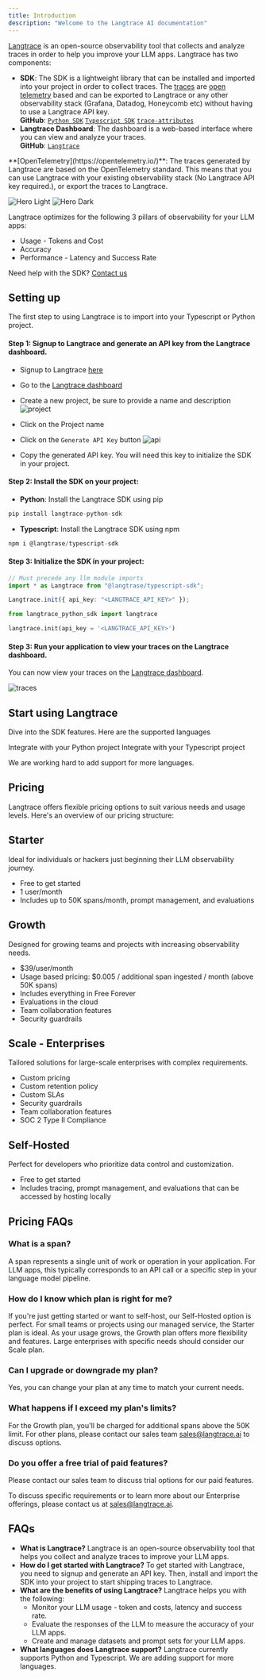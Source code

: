 ```yaml
---
title: Introduction
description: "Welcome to the Langtrace AI documentation"
---
```


[Langtrace](https://langtrace.ai/) is an open-source observability tool that collects and analyze traces in order to help you improve your LLM apps. Langtrace has two components:

- **SDK**: The SDK is a lightweight library that can be installed and imported into your project in order to collect traces. The [traces](https://opentelemetry.io/docs/concepts/signals/traces/) are [open telemetry](https://opentelemetry.io/) based and can be exported to Langtrace or any other observability stack (Grafana, Datadog, Honeycomb etc) without having to use a Langtrace API key. 
  <br />
  **GitHub**: [`Python SDK`](https://github.com/Scale3-Labs/langtrace-python-sdk)
  [`Typescript SDK`](https://github.com/Scale3-Labs/langtrace-typescript-sdk) [`trace-attributes`](https://github.com/Scale3-Labs/langtrace-trace-attributes)
- **Langtrace Dashboard**: The dashboard is a web-based interface where you can view and analyze your traces.
  <br />
  **GitHub**: [`Langtrace`](https://github.com/Scale3-Labs/langtrace)

<Note>
	**[OpenTelemetry](https://opentelemetry.io/)**: The traces generated by
	Langtrace are based on the OpenTelemetry standard. This means that you can use
	Langtrace with your existing observability stack (No Langtrace API key required.), or export the traces to
	Langtrace. 
</Note>

<img
	className="block dark:hidden"
	src="/images/metrics-light.png"
	alt="Hero Light"
/>
<img
	className="hidden dark:block"
	src="/images/metrics-dark.png"
	alt="Hero Dark"
/>

Langtrace optimizes for the following 3 pillars of observability for your LLM apps:

- Usage - Tokens and Cost
- Accuracy
- Performance - Latency and Success Rate

Need help with the SDK? [Contact us](https://calendar.app.google/Go5gXNPcqZjAY4i47)

## Setting up

The first step to using Langtrace is to import into your Typescript or Python project.

#### Step 1: Signup to Langtrace and generate an API key from the Langtrace dashboard.

- Signup to Langtrace [here](https://langtrace.ai/signup)
- Go to the [Langtrace dashboard](https://langtrace.ai/projects)
- Create a new project, be sure to provide a name and description
  ![project](/images/SCR-20240402-kzzp-2.png)

- Click on the Project name
- Click on the `Generate API Key` button
  ![api](/images/SCR-20240402-lblq-2.png)

- Copy the generated API key. You will need this key to initialize the SDK in your project.

#### Step 2: Install the SDK on your project:

- **Python**: Install the Langtrace SDK using pip

```python
pip install langtrace-python-sdk
```

- **Typescript**: Install the Langtrace SDK using npm

```typescript
npm i @langtrase/typescript-sdk
```

#### Step 3: Initialize the SDK in your project:

<CodeGroup>

```typescript Typescript
// Must precede any llm module imports
import * as Langtrace from "@langtrase/typescript-sdk";

Langtrace.init({ api_key: "<LANGTRACE_API_KEY>" });
```

```python Python
from langtrace_python_sdk import langtrace

langtrace.init(api_key = '<LANGTRACE_API_KEY>')
```

</CodeGroup>

#### Step 3: Run your application to view your traces on the Langtrace dashboard.

You can now view your traces on the [Langtrace dashboard](https://langtrace.ai/projects).

![traces](/images/trace.png)

## Start using Langtrace

Dive into the SDK features. Here are the supported languages

<CardGroup cols={2}>
  <Card
    title="Python SDK"
    icon="python"
    href="/sdk/python_sdk"
  >
    Integrate with your Python project
  </Card>
  <Card
    title="Typescript SDK"
    icon="node-js"
    href="/sdk/typescript_sdk"
  >
     Integrate with your Typescript project
  </Card>

</CardGroup>

We are working hard to add support for more languages.

## Pricing

Langtrace offers flexible pricing options to suit various needs and usage levels. Here's an overview of our pricing structure:

## Starter
Ideal for individuals or hackers just beginning their LLM observability journey.
- Free to get started 
- 1 user/month
- Includes up to 50K spans/month, prompt management, and evaluations

## Growth
Designed for growing teams and projects with increasing observability needs.
- $39/user/month
- Usage based pricing: $0.005 / additional span ingested / month (above 50K spans)
- Includes everything in Free Forever
- Evaluations in the cloud
- Team collaboration features
- Security guardrails

## Scale - Enterprises
Tailored solutions for large-scale enterprises with complex requirements.

- Custom pricing
- Custom retention policy
- Custom SLAs
- Security guardrails
- Team collaboration features
- SOC 2 Type II Compliance

## Self-Hosted
Perfect for developers who prioritize data control and customization.

- Free to get started
- Includes tracing, prompt management, and evaluations that can be accessed by hosting locally

## Pricing FAQs

### What is a span?

A span represents a single unit of work or operation in your application. For LLM apps, this typically corresponds to an API call or a specific step in your language model pipeline.

### How do I know which plan is right for me?

If you're just getting started or want to self-host, our Self-Hosted option is perfect. For small teams or projects using our managed service, the Starter plan is ideal. As your usage grows, the Growth plan offers more flexibility and features. Large enterprises with specific needs should consider our Scale plan.

### Can I upgrade or downgrade my plan?

Yes, you can change your plan at any time to match your current needs.

### What happens if I exceed my plan's limits?

For the Growth plan, you'll be charged for additional spans above the 50K limit. For other plans, please contact our sales team sales@langtrace.ai to discuss options.

### Do you offer a free trial of paid features?

Please contact our sales team to discuss trial options for our paid features.

To discuss specific requirements or to learn more about our Enterprise offerings, please contact us at sales@langtrace.ai.

## FAQs

- **What is Langtrace?**
  Langtrace is an open-source observability tool that helps you collect and analyze traces to improve your LLM apps.
- **How do I get started with Langtrace?**
  To get started with Langtrace, you need to signup and generate an API key. Then, install and import the SDK into your project to start shipping traces to Langtrace.
- **What are the benefits of using Langtrace?**
  Langtrace helps you with the following:
  - Monitor your LLM usage - token and costs, latency and success rate.
  - Evaluate the responses of the LLM to measure the accuracy of your LLM apps.
  - Create and manage datasets and prompt sets for your LLM apps.
- **What languages does Langtrace support?**
  Langtrace currently supports Python and Typescript. We are adding support for more languages.
